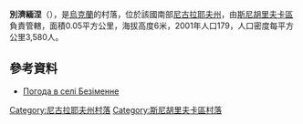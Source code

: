 {{coord|47|6|1|N|33|6|59|E|scale:100000|display=title}}

'''別濟緬涅'''（{{lang-uk|Безіменне}}），是[[烏克蘭|烏克蘭]]的村落，位於該國南部[[尼古拉耶夫州|尼古拉耶夫州]]，由[[斯尼胡里夫卡區|斯尼胡里夫卡區]]負責管轄，面積0.05平方公里，海拔高度6米，2001年人口179，人口密度每平方公里3,580人。

==參考資料==
* [http://weather.in.ua/ua/nikolaevskaja/801 Погода в селі Безіменне]{{Wayback|url=http://weather.in.ua/ua/nikolaevskaja/801 |date=20160607113537 }}

[[Category:尼古拉耶夫州村落|Category:尼古拉耶夫州村落]]
[[Category:斯尼胡里夫卡區村落|Category:斯尼胡里夫卡區村落]]


{{Mykolaiv-geo-stub}}
